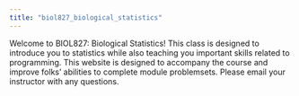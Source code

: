 ```yaml
---
title: "biol827_biological_statistics"
---
```


Welcome to BIOL827: Biological Statistics! This class is designed to introduce you to statistics while also teaching you important skills related to programming. This website is designed to accompany the course and improve folks' abilities to complete module problemsets. Please email your instructor with any questions.
